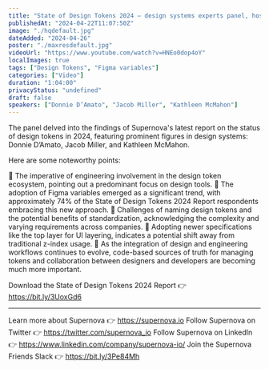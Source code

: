 ```yaml
---
title: "State of Design Tokens 2024 — design systems experts panel, hosted by Supernova"
publishedAt: "2024-04-22T11:07:50Z"
image: "./hqdefault.jpg"
dateAdded: "2024-04-26"
poster: "./maxresdefault.jpg"
videoUrl: "https://www.youtube.com/watch?v=HNEo0dop4oY"
localImages: true
tags: ["Design Tokens", "Figma variables"]
categories: ["Video"]
duration: "1:04:00"
privacyStatus: "undefined"
draft: false
speakers: ["Donnie D’Amato", "Jacob Miller", "Kathleen McMahon"]
---
```

The panel delved into the findings of Supernova's latest report on the status of design tokens in 2024, featuring prominent figures in design systems: Donnie D’Amato, Jacob Miller, and Kathleen McMahon. 

Here are some noteworthy points:

🔹 The imperative of engineering involvement in the design token ecosystem, pointing out a predominant focus on design tools.
🔹 The adoption of Figma variables emerged as a significant trend, with approximately 74% of the State of Design Tokens 2024 Report respondents embracing this new approach.
🔹 Challenges of naming design tokens and the potential benefits of standardization, acknowledging the complexity and varying requirements across companies.
🔹 Adopting newer specifications like the top layer for UI layering, indicates a potential shift away from traditional z-index usage.
🔹 As the integration of design and engineering workflows continues to evolve, code-based sources of truth for managing tokens and collaboration between designers and developers are becoming much more important.

Download the State of Design Tokens 2024 Report 👉 https://bit.ly/3UoxGd6

----------
Learn more about Supernova 👉 https://supernova.io
Follow Supernova on Twitter 👉  https://twitter.com/supernova_io
Follow Supernova on LinkedIn 👉 https://www.linkedin.com/company/supernova-io/
Join the Supernova Friends Slack 👉 https://bit.ly/3Pe84Mh
